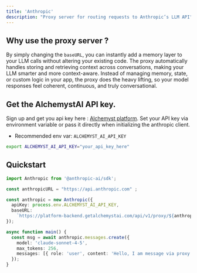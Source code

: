 ```yaml
---
title: 'Anthropic'
description: "Proxy server for routing requests to Anthropic’s LLM API"
---
```


## Why use the proxy server ?

By simply changing the `baseURL`, you can instantly add a memory layer to your LLM calls without altering your existing code. The proxy automatically handles storing and retrieving context across conversations, making your LLM smarter and more context-aware. Instead of managing memory, state, or custom logic in your app, the proxy does the heavy lifting, so your model responses feel coherent, continuous, and truly conversational.  

## Get the AlchemystAI API key.

Sign up and get you api key here : [Alchemyst platform](https://platform.getalchemystai.com/). Set your API key via environment variable or pass it directly when initializing the anthropic client.

- Recommended env var: `ALCHEMYST_AI_API_KEY`

```bash
export ALCHEMYST_AI_API_KEY="your_api_key_here"
```

## Quickstart

```ts 
import Anthropic from '@anthropic-ai/sdk';

const anthropicURL = "https://api.anthropic.com" ;

const anthropic = new Anthropic({
  apiKey: process.env.ALCHEMYST_AI_API_KEY,
  baseURL:
    `https://platform-backend.getalchemystai.com/api/v1/proxy/${anthropicURL}/${ANTHROPIC_API_KEY}`,
});

async function main() {
  const msg = await anthropic.messages.create({
    model: 'claude-sonnet-4-5',
    max_tokens: 256,
    messages: [{ role: 'user', content: 'Hello, I am message via proxy llm.' }],
  });
}

```